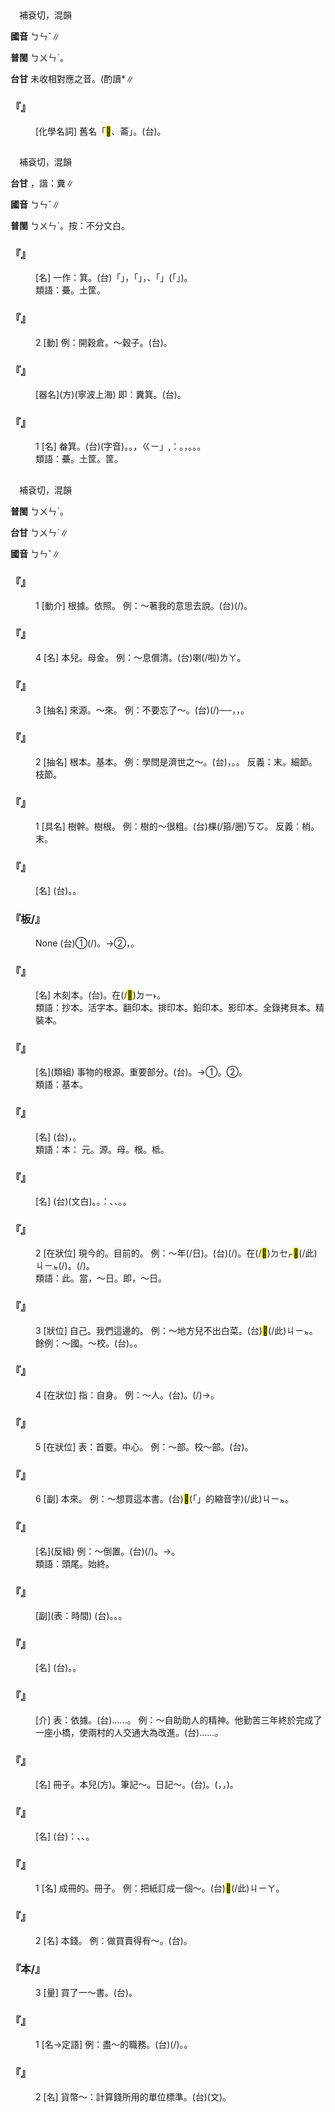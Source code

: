 
=={{ruby|苯|ㄅㄣˇ}}==

　補袞切，混韻

'''國音''' <rt>ㄅㄣˇ</rt>∥

'''普閩''' <rt>ㄅㄨㄣˋ</rt>。

'''台甘''' 未收相對應之音。(酌讀{{ruby|）|ㄅㄨㄣˋ}}*∥

    

==='''『{{ruby|苯|ㄅㄣˇ}}』'''===
: [化學名詞] 舊名「<mark>&#xf91f1;</mark>、菕」。(台){{ruby|苯|ㄅㄨㄣˋ}}。
    

=={{ruby|畚|ㄅㄣˇ}}==

　補袞切，混韻

'''台甘''' {{ruby|(文)|ㄅㄨㄣˋ}}{{ruby|。|ㄅㄨㄣ˪}}，諧：糞∥

'''國音''' <rt>ㄅㄣˇ</rt>∥

'''普閩''' <rt>ㄅㄨㄣˋ</rt>{{ruby|。|ㄆㄨㄣˋ}}。按：不分文白。

    

==='''『{{ruby|畚|ㄅㄣˇ}}{{ruby|箕|ㄐㄧ}}』'''===
: [名] 一作：{{ruby|拚|ㄈㄣˋ}}箕。(台){{ruby|台|ㄉㄞˊ}}{{ruby|語|ㆣㄧˋ}}{{ruby|/|ㆣㄨˋ}}{{ruby|已|ㄧˋ}}{{ruby|無|ㆠㄜˊ}}「{{ruby|畚|ㄅㄨㄣˋ}}{{ruby|箕|ㄍㄧ}}」，{{ruby|只|ㄐㄧˋ}}{{ruby|有|ㄨ˫}}「{{ruby|糞|ㄅㄨㄣ˪}}{{ruby|箕|ㄍㄧ}}」{{ruby|而|ㄌㄧ˫}}{{ruby|厝|ㄘㄨ˪}}{{ruby|內|ㄌㄞ˫}}{{ruby|用|ㄧㆲ˫}}{{ruby|/|ㄧㄥ˫}}{{ruby|木|ㆠㆦㆶ ͘}}{{ruby|製|ㄗㆤ˪}}{{ruby|斗|ㄉㄠˋ}}{{ruby|形|ㄏㄧㄥˊ}}，{{ruby|抔|ㄅㄨㆵ}}{{ruby|塗|ㄊㆦˊ}}{{ruby|沙|ㄙㄨㄚ}}、{{ruby|垃|ㄌㄚㆷ}}{{ruby|圾|ㄙㄚㆴ}}{{ruby|丌|ㆤ}}{{ruby|→|ㆤ˪}}{{ruby|叫|ㄍㄧㄜ˪}}{{ruby|做|ㄗㄨㆤ˪}}{{ruby|/|ㄗㄜ˪}}「{{ruby|糞|ㄅㄨㄣ˪}}{{ruby|斗|ㄉㄠˋ}}」({{ruby|糞|ㄅㄨㄣ˪}}{{ruby|斗|ㄉㄠˋ}}{{ruby|丌|ㆤ}}「{{ruby|糞|ㄅㄨㄣ˪}}」{{ruby|已|ㄧˋ}}{{ruby|失|ㄒㄧㆵ}}{{ruby|去|ㄎㄧ˪}}{{ruby|實|ㄒㄧㆵ ͘}}{{ruby|義|ㆣㄧ˫}})。
:類語：虆。土筐。
:
    

==='''『{{ruby|畚|ㄅㄣˇ}}』'''===
:2  [動] 例：開穀倉。～穀子。(台){{ruby|開|ㄎㄨㄧ}}{{ruby|粟|ㄑㄧㆤㆶ}}{{ruby|倉|ㄘㆭ}}{{ruby|抔|ㄅㄨㆵ}}{{ruby|粟|ㄑㄧㆤㆶ}}。
    

==='''『{{ruby|畚|ㄅㄣˇ}}{{ruby|斗|ㄉㄡˇ}}』'''===
: [器名](方)(寧波上海) 即：糞箕。(台){{ruby|指|ㄐㄧˋ}}{{ruby|畚|ㄅㄨㄣ˪}}{{ruby|斗|ㄉㄠˋ}}{{ruby|或|ㄧㄚㆷ ͘}}{{ruby|是|ㄒㄧ˫}}{{ruby|糞|ㄅㄨㄣ˪}}{{ruby|掃|ㄙㄜ˪}}{{ruby|斗|ㄉㄠˋ}}。
    

==='''『{{ruby|畚|ㄅㄣˇ}}』'''===
:1  [名] 畚箕。(台){{ruby|畚|ㄅㄨㄣˋ}}{{ruby|箕|ㄍㄧ}}(字音)。{{ruby|音|ㄧㆬ}}{{ruby|字|ㆢㄧ˫}}{{ruby|/|ㄌㄧ˫}}{{ruby|脫|ㄊㄨㄚㆵ}}{{ruby|節|ㄐㄧㄚㆵ}}。{{ruby|今|ㄍㄧㆬ}}{{ruby|台|ㄉㄞˊ}}{{ruby|語|ㆣㄧˋ}}{{ruby|/|ㆣㄨˋ}}{{ruby|音|ㄧㆬ}}{{ruby|義|ㆣㄧ˫}}，{{ruby|皆|ㄍㄞ}}{{ruby|用|ㄧㆲ˫}}{{ruby|「|ㄅㄨㄣ˪}}<rt>ㄍㄧ</rt>」,{{ruby|字|ㆢㄧ˫}}{{ruby|/|ㄌㄧ˫}}{{ruby|寫|ㄒㄧㄚˋ}}{{ruby|作|ㄗㄜㆷ}}：{{ruby|糞|ㄅㄨㄣ˪}}{{ruby|箕|ㄍㄧ}}。{{ruby|竹|ㄉㄧㆤㆶ}}{{ruby|做|ㄗㄨㆤ˪}}{{ruby|/|ㄗㄜ˪}}{{ruby|丌|ㆤ}}{{ruby|農|ㄌㆲˊ}}{{ruby|具|ㄍㄨ˫}}，{{ruby|擔|ㄉㆩ}}{{ruby|糞|ㄅㄨㄣ˪}}{{ruby|土|ㄊㆦˊ}}{{ruby|用|ㄧㆲ˫}}{{ruby|/|ㄧㄥ˫}}{{ruby|丌|ㆤ}}{{ruby|→|ㆤ˪}}。{{ruby|底|ㄉㄨㆤˋ}}{{ruby|/|ㄉㆤˋ}}{{ruby|是|ㄒㄧ˫}}{{ruby|半|ㄅㄨㆩ˪}}{{ruby|圓|ㆪˊ}}{{ruby|形|ㄏㄧㄥˊ}}。{{ruby|有|ㄨ˫}}{{ruby|耳|ㄏㄧ˫}}{{ruby|/|ㄏㆪ˫}}{{ruby|通|ㄊㄤ}}{{ruby|結|ㄍㄚㆵ}}{{ruby|索|ㄙㄜㆷ}}{{ruby|仔|ㄗ}}。
:類語：虆。土筐。筐。
:
    

=={{ruby|本|ㄅㄣˇ}}==

　補袞切，混韻

'''普閩''' <rt>ㄅㄨㄣˋ</rt>。

'''台甘''' <rt>ㄅㄨㄣˋ</rt>∥

'''國音''' <rt>ㄅㄣˇ</rt>∥

    

==='''『{{ruby|本|ㄅㄣˇ}}』'''===
:1  [動介] 根據。依照。 例：～著我的意思去說。(台){{ruby|若|ㄋㄚ˫}}{{ruby|照|ㄐㄧㄠ˪}}{{ruby|我|ㆣㄨㄚˋ}}{{ruby|丌|ㆤ}}{{ruby|意|ㄧ˪}}{{ruby|思|ㄙㄨ˪}}(/{{ruby|見|ㄍㄧㄢ˪}}){{ruby|去|ㄎㄧ˪}}{{ruby|講|ㄍㆲˋ}}。
    

==='''『{{ruby|本|ㄅㄣˇ}}』'''===
:4  [名] 本兒。母金。 例：～息償清。(台){{ruby|母|ㆠㄨˋ}}{{ruby|/|ㆠㄜˋ}}{{ruby|錢|ㄐㆪˊ}}{{ruby|利|ㄌㄧ˫}}{{ruby|息|ㄒㄧㆤㆶ}}{{ruby|攏|ㄌㆲˋ}}{{ruby|還|ㄏㄧㄥˊ}}{{ruby|了|ㄌㄧㄠˋ}}喇(/啦)<rt>ㄌㄚ</rt>。
    

==='''『{{ruby|本|ㄅㄣˇ}}』'''===
:3  [抽名] 來源。～來。 例：不要忘了～。(台){{ruby|不|ㆬ˫}}{{ruby|通|ㄊㄤ}}{{ruby|<mark>&#xffa45;</mark>|ㆠㆤ˫}}{{ruby|/|ㆠㄨㆤ˫}}{{ruby|記|ㄍㄧ˪}}{{ruby|得|ㄉㄧㆵ}}{{ruby|本|ㄅㄨㄣˋ}}{{ruby|源|ㆣㄨㄢˊ}}(/{{ruby|源|ㆣㄨㄢˊ}}{{ruby|頭|ㄊㄠˊ}})──{{ruby|父|ㄏㄨ˫}}{{ruby|師|ㄙㄨ}}，{{ruby|恩|ㄧㄣ}}{{ruby|/|ㄨㄣ}}{{ruby|人|ㆢㄧㄣˊ}}{{ruby|/|ㄌㄧㄣˊ}}，{{ruby|以|ㄧˋ}}{{ruby|及|ㄍㄚㆴ ͘}}{{ruby|造|ㄗㄜ˫}}{{ruby|成|ㄒㄧㄥˊ}}{{ruby|現|ㄏㄧㄢ˫}}{{ruby|狀|ㄗㆲ˫}}{{ruby|丌|ㆤ}}{{ruby|事|ㄙㄨ˫}}{{ruby|物|ㆠㄨㆵ ͘}}。
    

==='''『{{ruby|本|ㄅㄣˇ}}』'''===
:2  [抽名] 根本。基本。 例：學問是濟世之～。(台){{ruby|學|ㄏㄚㆶ ͘}}{{ruby|問|ㆠㄨㄣ˫}}{{ruby|是|ㄒㄧ˫}}{{ruby|救|ㄍㄧㄨ˪}}{{ruby|世|ㄙㆤ˪}}，{{ruby|安|ㄢ}}{{ruby|定|ㄉㄧㄥ˫}}{{ruby|社|ㄒㄧㄚ˫}}{{ruby|會|ㄏㄨㆤ˫}}{{ruby|丌|ㆤ}}{{ruby|基|ㄍㄧ}}{{ruby|本|ㄅㄨㄣˋ}}。{{ruby|原|ㆣㄨㄢˊ}}{{ruby|動|ㄉㆲ˫}}{{ruby|力|ㄌㄧㆤㆶ ͘}}。 反義：末。細節。枝節。
    

==='''『{{ruby|本|ㄅㄣˇ}}』'''===
:1  [具名] 樹幹。樹根。 例：樹的～很粗。(台){{ruby|樹|ㄑㄧㄨ˫}}{{ruby|身|ㄒㄧㄣ}}{{ruby|真|ㄐㄧㄣ}}{{ruby|大|ㄉㄨㄚ˫}}棵(/箍/圈)<rt>ㄎㆦ</rt>。 反義：梢。末。
    

==='''『{{ruby|稿|ㄍㄠˇ}}{{ruby|本|ㄅㄣˇ}}』'''===
: [名] (台){{ruby|稿|ㄍㄜˋ}}{{ruby|本|ㄅㄨㄣˋ}}。{{ruby|付|ㄏㄨ˪}}{{ruby|印|ㄧㄣ˪}}{{ruby|前|ㄐㄧㄥˊ}}{{ruby|丌|ㆤ}}{{ruby|原|ㆣㄨㄢˊ}}{{ruby|稿|ㄍㄜˋ}}。
    

==='''『板/{{ruby|版|ㄅㄢˇ}}{{ruby|本|ㄅㄣˇ}}』'''===
: None (台)①{{ruby|木|ㆠㆦㆶ ͘}}{{ruby|板|ㄅㄢˋ}}{{ruby|丌|ㆤ}}{{ruby|書|ㄗㄨ}}(/{{ruby|冊|ㄘㆤㆷ}})。→②{{ruby|書|ㄗㄨ}}{{ruby|冊|ㄘㆤㆷ}}{{ruby|刊|ㄎㄢ}}{{ruby|刻|ㄎㄧㆤㆶ}}{{ruby|丌|ㆤ}}{{ruby|前|ㄐㄧㄥˊ}}{{ruby|後|ㄠ˫}}，{{ruby|內|ㄌㄞ˫}}{{ruby|/|ㄌㄨㆤ˫}}{{ruby|容|ㄧㆲˊ}}{{ruby|有|ㄨ˫}}{{ruby|無|ㆠㄜˊ}}{{ruby|出|ㄘㄨㆵ}}{{ruby|入|ㄌㄧㆴ ͘}}{{ruby|丌|ㆤ}}{{ruby|情|ㄐㄧㄥˊ}}{{ruby|形|ㄏㄧㄥˊ}}。
    

==='''『{{ruby|刻|ㄎㄜˋ}}{{ruby|本|ㄅㄣˇ}}』'''===
: [名] 木刻本。(台){{ruby|木|ㆠㆦㆶ}}{{ruby|刻|ㄎㄧㆤㆶ}}{{ruby|本|ㄅㄨㄣˋ}}。在(/<mark>&#xf9853;</mark>)<rt>ㄉㄧ˫</rt>{{ruby|枋|ㄅㄤ}}{{ruby|仔|ㄗ}}{{ruby|頂|ㄉㄧㄥˋ}}{{ruby|刻|ㄎㄧㆤㆶ}}{{ruby|字|ㆢㄧ˫}}{{ruby|/|ㄌㄧ˫}}{{ruby|印|ㄧㄣ˪}}{{ruby|出|ㄘㄨㆵ}}{{ruby|來|·ㄌㄞˊ}}{{ruby|丌|ㆤ}}{{ruby|→|ㆤ}}{{ruby|冊|ㄘㆤㆷ}}。
:類語：抄本。活字本。翻印本。排印本。鉛印本。影印本。全錄拷貝本。精裝本。
:
    

==='''『{{ruby|根|ㄍㄣ}}{{ruby|本|ㄅㄣˇ}}』'''===
: [名](類組) 事物的根源。重要部分。(台){{ruby|根|ㄍㄨㄣ}}{{ruby|/|ㄍㄧㄣ}}{{ruby|本|ㄅㄨㄣˋ}}。→①{{ruby|徹|ㄊㄧㄚㆵ}}{{ruby|底|ㄉㄨㆤˋ}}{{ruby|/|ㄉㆤˋ}}。②{{ruby|本|ㄅㄨㄣˋ}}{{ruby|質|ㄐㄧㆵ}}{{ruby|上|ㄒㄧㆲ˫}}。
:類語：基本。
:
    

==='''『{{ruby|唱|ㄔㄤˋ}}{{ruby|本|ㄅㄣˇ}}』'''===
: [名] (台){{ruby|像|ㄑㄧㆧ˫}}{{ruby|/|ㄑㄧㆫ˫}}{{ruby|台|ㄉㄞˊ}}{{ruby|灣|ㄨㄢˊ}}{{ruby|丌|ㆤ}}{{ruby|歌|ㄍㄨㄚ}}{{ruby|仔|ㄗ}}{{ruby|冊|ㄘㆤㆷ}}，{{ruby|用|ㄧㄥ˫}}{{ruby|/|ㄧㆲ˫}}{{ruby|整|ㄐㄧㄥˋ}}{{ruby|齊|ㄗㄨㆤˊ}}{{ruby|/|ㄗㆤˊ}}{{ruby|字|ㆢㄧ˫}}{{ruby|/|ㄌㄧ˫}}{{ruby|句|ㄍㄨ˪}}{{ruby|押|ㄚㆷ}}{{ruby|韻|ㄨㄣ˫}}{{ruby|演|ㄧㄢˋ}}{{ruby|述|ㄙㄨㆵ ͘}}{{ruby|故|ㄍㆦ˪}}{{ruby|事|ㄙㄨ˫}}。
:類語：本： 元。源。母。根。柢。
:
    

==='''『{{ruby|劇|ㄐㄩˋ}}{{ruby|本|ㄅㄣˇ}}』'''===
: [名] (台){{ruby|劇|ㄍㄧㆦㆶ ͘}}{{ruby|本|ㄅㄨㄣˋ}}(文白)。{{ruby|戲|ㄏㄧ˪}}{{ruby|文|ㆠㄨㄣˊ}}。{{ruby|記|ㄍㄧ˪}}：{{ruby|戲|ㄏㄧ˪}}{{ruby|班|ㄅㄢ}}{{ruby|丌|ㆤ}}{{ruby|→|ㆤ}}{{ruby|曲|ㄎㄧㆤㆶ}}{{ruby|詞|ㄙㄨˊ}}、{{ruby|口|ㄎㄠˋ}}{{ruby|白|ㄅㆤㆷ ͘}}、{{ruby|落|ㄌㄜㆷ ͘}}{{ruby|科|ㄎㄨㆤ}}{{ruby|等|ㄉㄧㄥˋ}}{{ruby|丌|ㆤ}}{{ruby|冊|ㄘㆤㆷ}}。{{ruby|後|ㄠ˫}}{{ruby|來|ㄌㄞˊ}}{{ruby|亦|ㄧㄚㆷ ͘}}{{ruby|有|ㄨ˫}}{{ruby|專|ㄗㄨㄢ}}{{ruby|為|ㄨㄧ˫}}{{ruby|閱|ㄧㄚㆵ ͘}}{{ruby|讀|ㄊㆦㆶ ͘}}{{ruby|編|ㄅㄧㄢ}}{{ruby|出|ㄘㄨㆵ}}{{ruby|來|·ㄌㄞˊ}}{{ruby|丌|ㆤ}}{{ruby|→|ㆤ˪}}。
    

==='''『{{ruby|本|ㄅㄣˇ}}』'''===
:2  [在狀位] 現今的。目前的。 例：～年(/日)。(台){{ruby|本|ㄅㄨㄣ}}{{ruby|年|ㄋㄧˊ}}(/{{ruby|日|ㆢㄧㆵ ͘}}{{ruby|/|ㄌㄧㆵ ͘}})。{{ruby|就|ㄐㄧㄨ˫}}{{ruby|是|ㄒㄧ˫}}{{ruby|現|ㄏㄧㄢ˫}}{{ruby|在|ㄗㄞ˫}}在(/<mark>&#xf9549;</mark>)<rt>ㄉㆤㆷ</rt>{{ruby|經|ㄍㄧㄥ}}{{ruby|過|ㄍㆤ˪}}{{ruby|/|ㄍㄨㆤ˪}}{{ruby|丌|ㆤ}}<mark>&#xffb50;</mark>(/此)<rt>ㄐㄧㆵ</rt>{{ruby|一|ㄐㄧㆵ ͘}}{{ruby|年|ㄋㄧˊ}}(/{{ruby|日|ㆢㄧㆵ ͘}}{{ruby|/|ㄌㄧㆵ ͘}})。{{ruby|今|ㄍㄧㄣ}}{{ruby|年|ㄋㄧˊ}}(/{{ruby|今|ㄍㄧㆬ}}{{ruby|日|ㆢㄧㆵ ͘}}{{ruby|/|ㄌㄧㆵ ͘}})。
:類語：此。當，～日。即，～日。
:
    

==='''『{{ruby|本|ㄅㄣˇ}}』'''===
:3  [狀位] 自己。我們這邊的。 例：～地方兒不出白菜。(台){{ruby|阮|ㆣㄨㄣˋ}}{{ruby|/|ㆣㄨㄢˋ}}<mark>&#xffb50;</mark>(/此)<rt>ㄐㄧㆵ</rt>{{ruby|所|ㄙㆦˋ}}{{ruby|在|ㄗㄞ˫}}{{ruby|無|ㆠㄜˊ}}{{ruby|出|ㄘㄨㆵ}}{{ruby|產|ㄙㄢˋ}}{{ruby|白|ㄅㆤㆷ ͘}}{{ruby|菜|ㄘㄞ˪}}。 餘例：～國。～校。(台){{ruby|本|ㄅㄨㄣˋ}}{{ruby|國|ㄍㆦㆶ}}。{{ruby|本|ㄅㄨㄣˋ}}{{ruby|校|ㄏㄠ˫}}。
    

==='''『{{ruby|本|ㄅㄣˇ}}』'''===
:4  [在狀位] 指：自身。 例：～人。(台){{ruby|本|ㄅㄨㄣˋ}}{{ruby|人|ㆢㄧㄣˊ}}{{ruby|/|ㄌㄧㄣˊ}}{{ruby|/|ㄌㄤˊ}}。{{ruby|伊|ㄧ}}(/{{ruby|我|ㆣㄨㄚˋ}}{{ruby|自|ㄗㄨ˫}}{{ruby|己|ㄍㄧˋ}})→{{ruby|我|ㆣㄨㄚˋ}}。
    

==='''『{{ruby|本|ㄅㄣˇ}}』'''===
:5  [在狀位] 表：首要。中心。 例：～部。校～部。(台){{ruby|本|ㄅㄨㄣˋ}}{{ruby|部|ㄅㆦ˫}}。
    

==='''『{{ruby|本|ㄅㄣˇ}}』'''===
:6  [副] 本來。 例：～想買這本書。(台){{ruby|本|ㄅㄨㄣˋ}}{{ruby|底|ㄉㄨㆤˋ}}{{ruby|/|ㄉㆤˋ}}{{ruby|想|ㄒㄧㆧ˫}}{{ruby|/|ㄒㄧㆫ˫}}{{ruby|<mark>&#xffa49;</mark>|ㆠㆤㆷ}}{{ruby|/|ㆠㄨㆤㆷ}}{{ruby|買|ㆠㆤˋ}}{{ruby|/|ㆠㄨㆤˋ}}<mark>&#xffb50;</mark>(「{{ruby|此|ㄐㄧˋ}}{{ruby|一|ㄐㄧㆵ ͘}}」的縮音字)(/此)<rt>ㄐㄧㆵ</rt>{{ruby|本|ㄅㄨㄣˋ}}{{ruby|冊|ㄘㆤㆷ}}。
    

==='''『{{ruby|本|ㄅㄣˇ}}{{ruby|末|ㄇㄛˋ}}』'''===
: [名](反組) 例：～倒置。(台){{ruby|顛|ㄉㄧㄢ}}{{ruby|倒|ㄉㄜ˪}}{{ruby|頭|ㄊㄠˊ}}{{ruby|囥|ㄎㆭ˪}}{{ruby|/|ㄎㆤ˪}}(/{{ruby|做|ㄗㄨㆤ˪}}{{ruby|/|ㄗㄜ˪}})。→{{ruby|重|ㄉㄧㆲ˫}}{{ruby|要|ㄧㄠ˪}}{{ruby|丌|ㆤ}}{{ruby|錯|ㄘㄜ˪}}{{ruby|誤|ㆣㆦ˫}}。
:類語：頭尾。始終。
:
    

==='''『{{ruby|本|ㄅㄣˇ}}{{ruby|來|ㄌㄞˊ}}』'''===
: [副](表：時間) (台){{ruby|本|ㄅㄨㄣˋ}}{{ruby|來|ㄌㄞˊ}}。{{ruby|源|ㆣㄨㄢˊ}}{{ruby|本|ㄅㄨㄣˋ}}。{{ruby|本|ㄅㄨㄣˋ}}{{ruby|底|ㄉㄨㆤˋ}}{{ruby|/|ㄉㆤˋ}}。
    

==='''『{{ruby|本|ㄅㄣˇ}}{{ruby|錢|ㄑㄧㄢˊ}}』'''===
: [名] (台){{ruby|本|ㄅㄨㄣˋ}}{{ruby|錢|ㄐㆪˊ}}。{{ruby|母|ㆠㄨˋ}}{{ruby|/|ㆠㄜˋ}}{{ruby|錢|ㄐㆪˊ}}。
    

==='''『{{ruby|本|ㄅㄣˇ}}{{ruby|著|ㄓㄜ}}』'''===
: [介] 表：依據。(台){{ruby|以|ㄧˋ}}……{{ruby|為|ㄨㄧˊ}}{{ruby|原|ㆣㄨㄢˊ}}{{ruby|則|ㄐㄧㆤㆶ}}。 例：～自助助人的精神。他勤苦三年終於完成了一座小橋，使兩村的人交通大為改進。(台){{ruby|用|ㄧㄥ˫}}{{ruby|/|ㄧㆲ˫}}{{ruby|自|ㄗㄨ˫}}{{ruby|救|ㄍㄧㄨ˪}}{{ruby|救|ㄍㄧㄨ˪}}{{ruby|人|ㄌㄤˊ}}{{ruby|丌|ㆤ}}{{ruby|精|ㄐㄧㄥ}}{{ruby|神|ㄒㄧㄥˊ}}{{ruby|做|ㄗㄨㆤ˪}}{{ruby|/|ㄗㄜ˪}}{{ruby|基|ㄍㄧ}}{{ruby|本|ㄅㄨㄣˋ}}{{ruby|原|ㆣㄨㄢˊ}}{{ruby|則|ㄐㄧㆤㆶ}}……。
    

==='''『{{ruby|本|ㄅㄣˇ}}{{ruby|子|·ㄗˇ}}』'''===
: [名] 冊子。本兒(方)。筆記～。日記～。(台){{ruby|簿|ㄆㆦ˫}}{{ruby|仔|ㄗ}}。({{ruby|多|ㄉㄜ}}{{ruby|指|ㄐㄧˋ}}{{ruby|備|ㄅㄧ˫}}{{ruby|做|ㄗㄨㆤ˪}}{{ruby|/|ㄗㄜ˪}}{{ruby|記|ㄍㄧ˪}}{{ruby|帳|ㄒㄧㄠ˪}}，{{ruby|寫|ㄒㄧㄚˋ}}{{ruby|字|ㆢㄧ˫}}{{ruby|/|ㄌㄧ˫}}，{{ruby|記|ㄍㄧ˪}}{{ruby|錄|ㄌㆦㆶ ͘}}{{ruby|丌|ㆤ}}{{ruby|→|ㆤ˪}})。
    

==='''『{{ruby|本|ㄅㄣˇ}}{{ruby|色|ㄙㄜˋ}}』'''===
: [名] (台){{ruby|是|ㄒㄧ˫}}{{ruby|講|ㄍㆲˋ}}：{{ruby|本|ㄅㄨㄣˋ}}{{ruby|來|ㄌㄞˊ}}{{ruby|丌|ㆤ}}{{ruby|特|ㄉㄧㆤㆶ ͘}}{{ruby|色|ㄒㄧㆤㆶ}}、{{ruby|特|ㄉㄧㆤㆶ ͘}}{{ruby|質|ㄐㄧㆵ}}、{{ruby|面|ㆠㄧㄣ˫}}{{ruby|/|ㆠㄧㄢ˫}}{{ruby|貌|ㄇㄠ˫}}。
    

==='''『{{ruby|本|ㄅㄣˇ}}{{ruby|兒|ㄦ}}』'''===
:1  [名] 成冊的。冊子。 例：把紙訂成一個～。(台)<mark>&#xf8f7a;</mark>(/此)<rt>ㄐㄧㄚ</rt>{{ruby|個|ㆤˊ}}{{ruby|紙|ㄗㄨㄚˋ}}{{ruby|共|ㄍㄚ˫}}{{ruby|合|ㄍㄚㆴ}}{{ruby|合|ㄍㄚㆴ}}{{ruby|做|ㄗㄨㆤ˪}}{{ruby|/|ㄗㄜ˪}}{{ruby|歸|ㄍㄨㄧ}}{{ruby|本|ㄅㄨㄣˋ}}。
    

==='''『{{ruby|本|ㄅㄣˇ}}{{ruby|兒|ㄦ}}』'''===
:2  [名] 本錢。 例：做買賣得有～。(台){{ruby|做|ㄗㄨㆤ˪}}{{ruby|/|ㄗㄜ˪}}{{ruby|生|ㄒㄧㄥ}}{{ruby|理|ㄌㄧˋ}}{{ruby|著|ㄉㄧㄜㆷ ͘}}{{ruby|愛|ㄞ˪}}{{ruby|有|ㄨ˫}}{{ruby|本|ㄅㄨㄣˋ}}{{ruby|錢|ㄐㆪˊ}}。
    

==='''『本/{{ruby|本|ㄅㄣˇ}}{{ruby|兒|ㄦ}}』'''===
:3  [量] 買了一～書。(台){{ruby|買|ㆠㄨㆤˋ}}{{ruby|/|ㆠㆤˋ}}{{ruby|一|ㄐㄧㆵ ͘}}{{ruby|本|ㄅㄨㄣˋ}}{{ruby|冊|ㄘㆤㆷ}}。
    

==='''『{{ruby|本|ㄅㄣˇ}}{{ruby|位|ㄨㄟˋ}}』'''===
:1  [名→定語] 例：盡～的職務。(台){{ruby|做|ㄗㄨㆤ˪}}{{ruby|/|ㄗㄜ˪}}{{ruby|自|ㄗㄨ˫}}{{ruby|己|ㄍㄧˋ}}{{ruby|責|ㄐㄧㆤㆶ}}{{ruby|任|ㄌㄧㆬ˫}}{{ruby|範|ㄏㄨㄢ˫}}{{ruby|圍|ㄨㄧˊ}}{{ruby|內|ㄌㄞ˫}}{{ruby|應|ㄧㄥ}}{{ruby|該|ㄍㄞ}}{{ruby|愛|ㄞ˪}}{{ruby|做|ㄗㄨㆤ˪}}{{ruby|/|ㄗㄜ˪}}{{ruby|丌|ㆤ}}{{ruby|載|ㄉㄞ˫}}(/{{ruby|戴|ㄉㄞ˪}}){{ruby|事|ㄐㄧ˪}}。{{ruby|守|ㄒㄧㄨˋ}}{{ruby|本|ㄅㄨㄣˋ}}{{ruby|分|ㄏㄨㄣ˫}}。
    

==='''『{{ruby|本|ㄅㄣˇ}}{{ruby|位|ㄨㄟˋ}}』'''===
:2  [名] 貨幣～：計算錢所用的單位標準。(台){{ruby|貨|ㄏㆤ˪}}{{ruby|/|ㄏㄨㆤ˪}}{{ruby|幣|ㄅㆤ˪}}{{ruby|本|ㄅㄨㄣˋ}}{{ruby|位|ㄨㄧ˫}}(文)。
    
